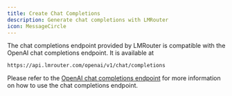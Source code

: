 ```yaml
---
title: Create Chat Completions
description: Generate chat completions with LMRouter
icon: MessageCircle
---
```


The chat completions endpoint provided by LMRouter is compatible with the OpenAI chat completions endpoint. It is available at

```
https://api.lmrouter.com/openai/v1/chat/completions
```

Please refer to the [OpenAI chat completions endpoint](https://platform.openai.com/docs/api-reference/chat/create) for more information on how to use the chat completions endpoint.
